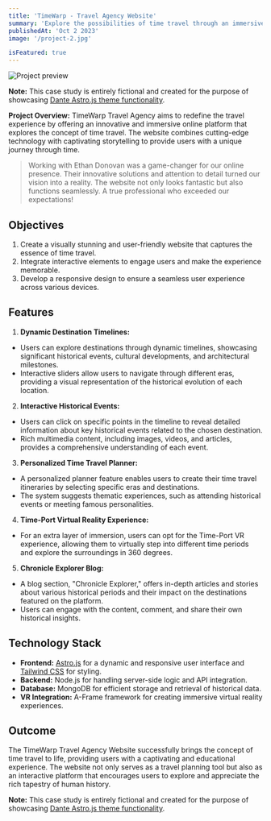```yaml
---
title: 'TimeWarp - Travel Agency Website'
summary: 'Explore the possibilities of time travel through an immersive website for a fictional travel agency, complete with dynamic destination timelines and interactive historical events.'
publishedAt: 'Oct 2 2023'
image: '/project-2.jpg'

isFeatured: true
---
```


![Project preview](/project-2.jpg)

**Note:** This case study is entirely fictional and created for the purpose of showcasing [Dante Astro.js theme functionality](https://justgoodui.com/astro-themes/dante/).

**Project Overview:**
TimeWarp Travel Agency aims to redefine the travel experience by offering an innovative and immersive online platform that explores the concept of time travel. The website combines cutting-edge technology with captivating storytelling to provide users with a unique journey through time.

> Working with Ethan Donovan was a game-changer for our online presence. Their innovative solutions and attention to detail turned our vision into a reality. The website not only looks fantastic but also functions seamlessly. A true professional who exceeded our expectations!

## Objectives

1. Create a visually stunning and user-friendly website that captures the essence of time travel.
2. Integrate interactive elements to engage users and make the experience memorable.
3. Develop a responsive design to ensure a seamless user experience across various devices.

## Features

1. **Dynamic Destination Timelines:**

- Users can explore destinations through dynamic timelines, showcasing significant historical events, cultural developments, and architectural milestones.
- Interactive sliders allow users to navigate through different eras, providing a visual representation of the historical evolution of each location.

2. **Interactive Historical Events:**

- Users can click on specific points in the timeline to reveal detailed information about key historical events related to the chosen destination.
- Rich multimedia content, including images, videos, and articles, provides a comprehensive understanding of each event.

3. **Personalized Time Travel Planner:**

- A personalized planner feature enables users to create their time travel itineraries by selecting specific eras and destinations.
- The system suggests thematic experiences, such as attending historical events or meeting famous personalities.

4. **Time-Port Virtual Reality Experience:**

- For an extra layer of immersion, users can opt for the Time-Port VR experience, allowing them to virtually step into different time periods and explore the surroundings in 360 degrees.

5. **Chronicle Explorer Blog:**

- A blog section, "Chronicle Explorer," offers in-depth articles and stories about various historical periods and their impact on the destinations featured on the platform.
- Users can engage with the content, comment, and share their own historical insights.

## Technology Stack

- **Frontend:** [Astro.js](https://astro.build/) for a dynamic and responsive user interface and [Tailwind CSS](https://tailwindcss.com/) for styling.
- **Backend:** Node.js for handling server-side logic and API integration.
- **Database:** MongoDB for efficient storage and retrieval of historical data.
- **VR Integration:** A-Frame framework for creating immersive virtual reality experiences.

## Outcome

The TimeWarp Travel Agency Website successfully brings the concept of time travel to life, providing users with a captivating and educational experience. The website not only serves as a travel planning tool but also as an interactive platform that encourages users to explore and appreciate the rich tapestry of human history.

**Note:** This case study is entirely fictional and created for the purpose of showcasing [Dante Astro.js theme functionality](https://justgoodui.com/astro-themes/dante/).
